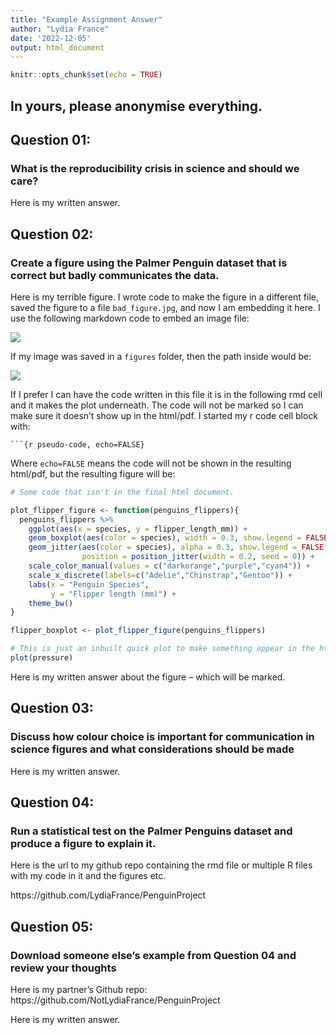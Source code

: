 ```yaml
---
title: "Example Assignment Answer"
author: "Lydia France"
date: '2022-12-05'
output: html_document
---
```


```r
knitr::opts_chunk$set(echo = TRUE)
```

## In yours, please anonymise everything. 

## Question 01: 
### What is the reproducibility crisis in science and should we care?

Here is my written answer.

## Question 02: 
### Create a figure using the Palmer Penguin dataset that is correct but badly communicates the data.

Here is my terrible figure. I wrote code to make the figure in a different file, saved the figure to a file `bad_figure.jpg`, and now I am embedding it here. I use the following markdown code to embed an image file:

![](bad_figure.jpg)

If my image was saved in a `figures` folder, then the path inside would be:

![](figures/bad_figure.jpg)

If I prefer I can have the code written in this file it is in the following rmd cell and it makes the plot underneath. The code will not be marked so I can make sure it doesn't show up in the html/pdf. I started my r code cell block with:

` ```{r pseudo-code, echo=FALSE}`

Where `echo=FALSE` means the code will not be shown in the resulting html/pdf, but the resulting figure will be:

```r
# Some code that isn't in the final html document. 

plot_flipper_figure <- function(penguins_flippers){
  penguins_flippers %>% 
    ggplot(aes(x = species, y = flipper_length_mm)) +
    geom_boxplot(aes(color = species), width = 0.3, show.legend = FALSE) +
    geom_jitter(aes(color = species), alpha = 0.3, show.legend = FALSE, 
                position = position_jitter(width = 0.2, seed = 0)) +
    scale_color_manual(values = c("darkorange","purple","cyan4")) +
    scale_x_discrete(labels=c("Adelie","Chinstrap","Gentoo")) +
    labs(x = "Penguin Species",
         y = "Flipper length (mm)") +
    theme_bw()
}

flipper_boxplot <- plot_flipper_figure(penguins_flippers)

# This is just an inbuilt quick plot to make something appear in the html. 
plot(pressure) 

```

Here is my written answer about the figure -- which will be marked. 

## Question 03: 
### Discuss how colour choice is important for communication in science figures and what considerations should be made

Here is my written answer. 

## Question 04: 
### Run a statistical test on the Palmer Penguins dataset and produce a figure to explain it.

Here is the url to my github repo containing the rmd file or multiple R files with my code in it and the figures etc. 

https://github.com/LydiaFrance/PenguinProject


## Question 05: 
### Download someone else's example from Question 04 and review your thoughts

Here is my partner's Github repo:
https://github.com/NotLydiaFrance/PenguinProject

Here is my written answer.


